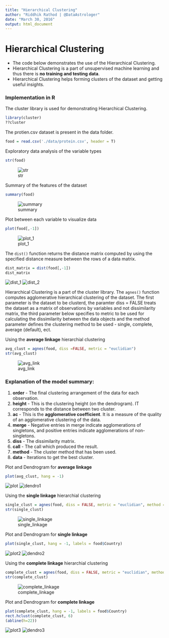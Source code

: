 ```yaml
---
title: "Hierarchical Clustering"
author: "Riddhik Rathod | @DataAstrologer"
date: "March 30, 2016"
output: html_document
---
```


# Hierarchical Clustering

* The code below demonstrates the use of the Hierarchical Clustering.  
* Hierarchical Clustering is a part of unsupervised machine learning and thus there is **no training and testing data**.
* Hierarchical Clustering helps forming clusters of the dataset and getting useful insights.


### Implementation in R

The cluster library is used for demonstrating Hierarchical Clustering. 
```r
library(cluster)
??cluster
```

The protien.csv dataset is present in the data folder.
```r
food = read.csv('./data/protein.csv', header = T)
```

Exploratory data analysis of the variable types
```r
str(food)
```
![str](./data/images/str.png)

Summary of the features of the dataset
```r
summary(food)
```
![summary](./data/images/summary.png)

Plot between each variable to visualize data
```r
plot(food[,-1])
```
![plot_1](./data/images/plot_1.png)

The `dist()` function returns the distance matrix computed by using the specified distance measure between the rows of a data matrix.
```r
dist_matrix = dist(food[,-1])
dist_matrix
```
![dist_1](./data/images/dist_1.png)
![dist_2](./data/images/dist_2.png)

Hierarchical Clustering is a part of the cluster library. The `agnes()` function computes agglomerative hierarchical clustering of the dataset. The first parameter is the dataset to be clusterd, the paramter diss = FALSE treats the dataset as a matrix of observations by variables and not dissimilarity matrix, the third parameter below specifies to metric to be used for calculating the dissimilarity between the data objects and the method parameter defines the clustering method to be used - single, complete, average (default), ect.

Using the **average linkage** hierarchial clustering
```r
avg_clust = agnes(food, diss =FALSE, metric = "euclidian")
str(avg_clust)
```
![avg_link](./data/images/avg_linkage.png)


### Explanation of the model summary:

1. **order** - The final clustering arrangement of the data for each observation.
2. **height** - This is the clustering height (on the dendrogram). IT corresponds to the distance between two cluster. 
3. **ac** - This is the **agglomerative coefficient**. It is a measure of the quality of an agglomerative clustering of the data.
4. **merge** - Negative entries in merge indicate agglomerations of singletons, and positive entries indicate agglomerations of non-singletons.
5. **diss** - The dissimilarity matrix.
6. **call** - The call which produced the result.
7. **method** - The cluster method that has been used.
8. **data** - Iterations to get the best cluster.

Plot and Dendrogram for **average linkage** 
```r
plot(avg_clust, hang = -1)
```
![plot](./data/images/Rplot_1.png)
![dendro1](./data/images/d_avg.png)

Using the **single linkage** hierarchial clustering
```r
single_clust = agnes(food, diss = FALSE, metric = "euclidian", method = "single")
str(single_clust)
```
![single_linkage](./data/images/sing_linkage.png)

Plot and Dendrogram for **single linkage**
```r
plot(single_clust, hang = -1, labels = food$Country)
```
![plot2](./data/images/Rplot_2.png)
![dendro2](./data/images/d_single.png)

Using the **complete linkage** hierarchial clustering
```r
complete_clust = agnes(food, diss = FALSE, metric = "euclidian", method = "complete")
str(complete_clust)
```
![complete_linkage](./data/images/complete_linkage.png)

Plot and Dendrogram for **complete linkage** 
```r
plot(complete_clust, hang = -1, labels = food$Country)
rect.hclust(complete_clust, 6)
(abline(h=22))
```
![plot3](./data/images/Rplot_3.png)
![dendro3](./data/images/d_comp.png)